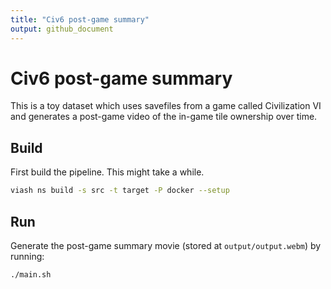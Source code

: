 ```yaml
---
title: "Civ6 post-game summary"
output: github_document
---
```


# Civ6 post-game summary

This is a toy dataset which uses savefiles from a game called Civilization VI and generates a post-game video of the in-game tile ownership over time.

## Build
First build the pipeline. This might take a while.
```bash
viash ns build -s src -t target -P docker --setup
```

## Run
Generate the post-game summary movie (stored at `output/output.webm`) by running:
```bash
./main.sh
```
